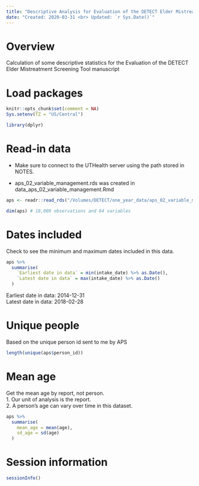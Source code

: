 ```yaml
---
title: "Descriptive Analysis for Evaluation of the DETECT Elder Mistreatment Screening Tool"
date: "Created: 2020-03-31 <br> Updated: `r Sys.Date()`"
---
```


# Overview

Calculation of some descriptive statistics for the Evaluation of the DETECT Elder Mistreatment Screening Tool manuscript


# Load packages

```r
knitr::opts_chunk$set(comment = NA)
Sys.setenv(TZ = "US/Central")
```

```r
library(dplyr)
```


# Read-in data

* Make sure to connect to the UTHealth server using the path stored in NOTES.

* aps_02_variable_management.rds was created in data_aps_02_variable_management.Rmd

```r
aps <- readr::read_rds("/Volumes/DETECT/one_year_data/aps_02_variable_management.rds")
```

```r
dim(aps) # 18,080 observations and 64 variables
```

# Dates included

Check to see the minimum and maximum dates included in this data.

```r
aps %>% 
  summarise(
    `Earliest date in data` = min(intake_date) %>% as.Date(),
    `Latest date in data` = max(intake_date) %>% as.Date()
  )
```

Earliest date in data: 2014-12-31	   
Latest date in data: 2018-02-28	


# Unique people

Based on the unique person id sent to me by APS

```r
length(unique(aps$person_id))
```


# Mean age

Get the mean age by report, not person.    
1. Our unit of analysis is the report.   
2. A person's age can vary over time in this dataset.    

```r
aps %>% 
  summarise(
    mean_age = mean(age),
    sd_age = sd(age)
  )
```



# Session information

```r
sessionInfo()
```